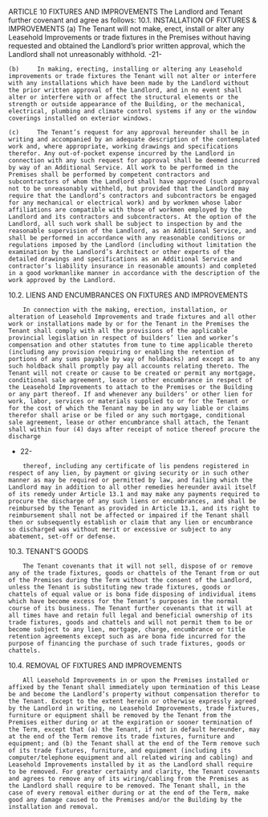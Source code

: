 ARTICLE 10
FIXTURES AND IMPROVEMENTS
The Landlord and Tenant further covenant and agree as follows:
10.1.	 	INSTALLATION OF FIXTURES & IMPROVEMENTS
(a)	 	The Tenant will not make, erect, install or alter any Leasehold Improvements or trade fixtures in the Premises without having requested and obtained the Landlord’s prior written approval, which the Landlord shall not unreasonably withhold.
-21-

```
(b)	 	In making, erecting, installing or altering any Leasehold improvements or trade fixtures the Tenant will not alter or interfere with any installations which have been made by the Landlord without the prior written approval of the Landlord, and in no event shall alter or interfere with or affect the structural elements or the strength or outside appearance of the Building, or the mechanical, electrical, plumbing and climate control systems if any or the window coverings installed on exterior windows.

(c)	 	The Tenant’s request for any approval hereunder shall be in writing and accompanied by an adequate description of the contemplated work and, where appropriate, working drawings and specifications therefor. Any out-of-pocket expense incurred by the Landlord in connection with any such request for approval shall be deemed incurred by way of an Additional Service. All work to be performed in the Premises shall be performed by competent contractors and subcontractors of whom the Landlord shall have approved (such approval not to be unreasonably withheld, but provided that the Landlord may require that the Landlord’s contractors and subcontractors be engaged for any mechanical or electrical work) and by workmen whose labor affiliations are compatible with those of workmen employed by the Landlord and its contractors and subcontractors. At the option of the Landlord, all such work shall be subject to inspection by and the reasonable supervision of the Landlord, as an Additional Service, and shall be performed in accordance with any reasonable conditions or regulations imposed by the Landlord (including without limitation the examination by the Landlord’s Architect or other experts of the detailed drawings and specifications as an Additional Service and contractor’s liability insurance in reasonable amounts) and completed in a good workmanlike manner in accordance with the description of the work approved by the Landlord.

```

10.2.	 	LIENS AND ENCUMBRANCES ON FIXTURES AND IMPROVEMENTS

```
 	In connection with the making, erection, installation, or alteration of Leasehold Improvements and trade fixtures and all other work or installations made by or for the Tenant in the Premises the Tenant shall comply with all the provisions of the applicable provincial legislation in respect of builders’ lien and worker’s compensation and other statutes from tune to time applicable thereto (including any provision requiring or enabling the retention of portions of any sums payable by way of holdbacks) and except as to any such holdback shall promptly pay all accounts relating thereto. The Tenant will not create or cause to be created or permit any mortgage, conditional sale agreement, lease or other encumbrance in respect of the Leasehold Improvements to attach to the Premises or the Building or any part thereof. If and whenever any builders’ or other lien for work, labor, services or materials supplied to or for the Tenant or for the cost of which the Tenant may be in any way liable or claims therefor shall arise or be filed or any such mortgage, conditional sale agreement, lease or other encumbrance shall attach, the Tenant shall within four (4) days after receipt of notice thereof procure the discharge

```

- 22-

```
 	thereof, including any certificate of lis pendens registered in respect of any lien, by payment or giving security or in such other manner as may be required or permitted by law, and failing which the Landlord may in addition to all other remedies hereunder avail itself of its remedy under Article 13.1 and may make any payments required to procure the discharge of any such liens or encumbrances, and shall be reimbursed by the Tenant as provided in Article 13.1, and its right to reimbursement shall not be affected or impaired if the Tenant shall then or subsequently establish or claim that any lien or encumbrance so discharged was without merit or excessive or subject to any abatement, set-off or defense.

```

10.3.	 	TENANT’S GOODS

```
 	The Tenant covenants that it will not sell, dispose of or remove any of the trade fixtures, goods or chattels of the Tenant from or out of the Premises during the Term without the consent of the Landlord, unless the Tenant is substituting new trade fixtures, goods or chattels of equal value or is bona fide disposing of individual items which have become excess for the Tenant’s purposes in the normal course of its business. The Tenant further covenants that it will at all times have and retain full legal and beneficial ownership of its trade fixtures, goods and chattels and will not permit them to be or become subject to any lien, mortgage, charge, encumbrance or title retention agreements except such as are bona fide incurred for the purpose of financing the purchase of such trade fixtures, goods or chattels.

```

10.4.	 	REMOVAL OF FIXTURES AND IMPROVEMENTS

```
 	All Leasehold Improvements in or upon the Premises installed or affixed by the Tenant shall immediately upon termination of this Lease be and become the Landlord’s property without compensation therefor to the Tenant. Except to the extent herein or otherwise expressly agreed by the Landlord in writing, no Leasehold Improvements, trade fixtures, furniture or equipment shall be removed by the Tenant from the Premises either during or at the expiration or sooner termination of the Term, except that (a) the Tenant, if not in default hereunder, may at the end of the Term remove its trade fixtures, furniture and equipment; and (b) the Tenant shall at the end of the Term remove such of its trade fixtures, furniture, and equipment (including its computer/telephone equipment and all related wiring and cabling) and Leasehold Improvements installed by it as the Landlord shall require to be removed. For greater certainty and clarity, the Tenant covenants and agrees to remove any of its wiring/cabling from the Premises as the Landlord shall require to be removed. The Tenant shall, in the case of every removal either during or at the end of the Term, make good any damage caused to the Premises and/or the Building by the installation and removal.

```